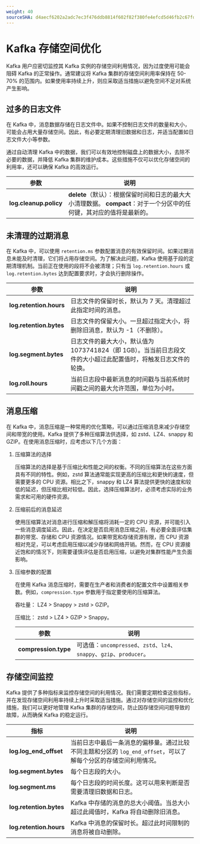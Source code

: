 ```yaml
---
weight: 40
sourceSHA: d4aecf6202a2adc7ec3f476ddb8814f602f82f380fe4efcd5d46fb2c67fd2ba9
---
```


# Kafka 存储空间优化

Kafka 用户应密切监控其 Kafka 实例的存储空间利用情况，因为过度使用可能会阻碍 Kafka 的正常操作。通常建议将 Kafka 集群的存储空间利用率保持在 50-70% 的范围内。如果使用率持续上升，则应采取适当措施以避免空间不足对系统产生影响。

## 过多的日志文件

在 Kafka 中，消息数据存储在日志文件中。如果不控制日志文件的数量和大小，可能会占用大量存储空间。因此，有必要定期清理旧数据和日志，并适当配置如日志文件大小等参数。

通过自动清理 Kafka 中的数据，我们可以有效地控制磁盘上的数据大小，去除不必要的数据，并降低 Kafka 集群的维护成本。这些措施不仅可以优化存储空间的利用率，还可以确保 Kafka 的高效运行。

| 参数                     | 说明                                                                                                                                                       |
|--------------------------|----------------------------------------------------------------------------------------------------------------------------------------------------------|
| **log.cleanup.policy**   | **delete**（默认）：根据保留时间和日志的最大大小清理数据。 **compact**：对于一个分区中的任何键，其对应的值将是最新的。                                     |

## 未清理的过期消息

在 Kafka 中，可以使用 `retention.ms` 参数配置消息的有效保留时间。如果过期消息未能及时清理，它们将占用存储空间。为了解决此问题，Kafka 使用基于段的定期清理机制。当前正在使用的段将不会被清理；只有当 `log.retention.hours` 或 `log.retention.bytes` 达到配置要求时，才会执行删除操作。

| 参数                     | 说明                                                                                                                                                                                |
|--------------------------|------------------------------------------------------------------------------------------------------------------------------------------------------------------------------------|
| **log.retention.hours**  | 日志文件的保留时长，默认为 7 天。清理超过此指定时间的消息。                                                                                                                         |
| **log.retention.bytes**  | 日志文件的保留大小。一旦超过指定大小，将删除旧消息，默认为 -1（不删除）。                                                                                                        |
| **log.segment.bytes**    | 日志文件的最大大小，默认值为 1073741824（即 1GB）。当当前日志段文件的大小超过此配置值时，将触发日志文件的轮换。                                                                 |
| **log.roll.hours**       | 当前日志段中最新消息的时间戳与当前系统时间戳之间的最大允许范围，单位为小时。                                                                                                     |

## 消息压缩

在 Kafka 中，消息压缩是一种常用的优化策略，可以通过压缩消息来减少存储空间和带宽的使用。Kafka 提供了多种压缩算法供选择，如 zstd、LZ4、snappy 和 GZIP。在使用消息压缩时，应考虑以下几个方面：

1. 压缩算法的选择

   压缩算法的选择是基于压缩比和性能之间的权衡。不同的压缩算法在这些方面具有不同的特性。例如，zstd 算法通常能实现更高的压缩比和更快的速度，但需要更多的 CPU 资源。相比之下，snappy 和 LZ4 算法提供更快的速度和较低的延迟，但压缩比相对较低。因此，选择压缩算法时，必须考虑实际的业务需求和可用的硬件资源。

2. 压缩前后的消息延迟

   使用压缩算法对消息进行压缩和解压缩将消耗一定的 CPU 资源，并可能引入一些消息调度延迟。因此，在决定是否启用消息压缩之前，有必要全面评估集群的带宽、存储和 CPU 资源情况。如果带宽和存储资源有限，而 CPU 资源相对充足，可以考虑启用压缩以减少存储和网络开销。然而，在 CPU 资源接近饱和的情况下，则需要谨慎评估是否启用压缩，以避免对集群性能产生负面影响。

3. 压缩参数的配置

   在使用 Kafka 消息压缩时，需要在生产者和消费者的配置文件中设置相关参数。例如，`compression.type` 参数用于指定要使用的压缩算法。

   吞吐量： LZ4 > Snappy > zstd > GZIP。

   压缩比： zstd > LZ4 > GZIP > Snappy。

   | 参数                     | 说明                                                                        |
   |--------------------------|-----------------------------------------------------------------------------|
   | **compression.type**     | 可选值：`uncompressed`、`zstd`、`lz4`、`snappy`、`gzip`、`producer`。  |

## 存储空间监控

Kafka 提供了多种指标来监控存储空间的利用情况。我们需要定期检查这些指标，并在发现存储空间利用率持续上升时采取适当措施。通过对存储空间的监控和优化措施，我们可以更好地管理 Kafka 集群的存储空间，防止因存储空间问题导致的故障，从而确保 Kafka 的稳定运行。

| 指标                      | 说明                                                                                                                                                                             |
|--------------------------|---------------------------------------------------------------------------------------------------------------------------------------------------------------------------------|
| **log.log\_end\_offset** | 当前日志中最后一条消息的偏移量。通过比较不同主题和分区的 `log_end_offset`，可以了解每个分区的存储空间利用情况。                                                               |
| **log.segment.bytes**    | 每个日志段的大小。                                                                                                                                                              |
| **log.segment.ms**       | 每个日志段的时间长度。这可以用来判断是否需要清理旧数据和日志。                                                                                                                  |
| **log.retention.bytes**  | Kafka 中存储的消息的总大小阈值。当总大小超过此阈值时，Kafka 将自动删除旧消息。                                                                                                    |
| **log.retention.hours**  | Kafka 中消息的保留时长。超过此时间限制的消息将被自动删除。                                                                                                                      |
